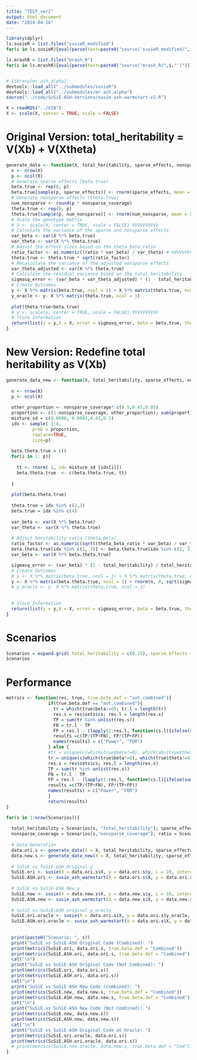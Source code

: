 ```yaml
---
title: "TEST_ver2"
output: html_document
date: "2024-04-16"
---
```

```r
library(dplyr)
ls.susieR = list.files("susieR_modified")
for(i in ls.susieR){eval(parse(text=paste0("source('susieR_modified/",i,"')")))}

ls.mrashR = list.files("mrash_R")
for(i in ls.mrashR){eval(parse(text=paste0("source('mrash_R/",i,"')")))}


# library(mr.ash.alpha)
devtools::load_all("../submodules/susieR")
devtools::load_all("../submodules/mr.ash.alpha")
source("../code/SuSiE-ASH-Versions/susie-ash-warmstart-v2.R")

X = readRDS("../X20")
X <- scale(X, center = TRUE, scale = FALSE)

```


# Original Version: total_heritability = V(Xb) + V(Xtheta)
```r

generate_data <- function(X, total_heritability, sparse_effects, nonsparse_coverage, ratio) {
  n <- nrow(X)
  p <- ncol(X)
  # Generate sparse effects (beta.true)
  beta.true <- rep(0, p)
  beta.true[sample(p, sparse_effects)] <- rnorm(sparse_effects, mean = 0, sd = 0.5)
  # Generate nonsparse effects (theta.true)
  num_nonsparse <- round(p * nonsparse_coverage)
  theta.true <- rep(0, p)
  theta.true[sample(p, num_nonsparse)] <- rnorm(num_nonsparse, mean = 0, sd = 0.01)
  # Scale the genotype matrix
  # X <- scale(X, center = TRUE, scale = FALSE) VVVVVVVVVV
  # Calculate the variance of the sparse and nonsparse effects
  var_beta <- var(X %*% beta.true)
  var_theta <- var(X %*% theta.true)
  # Adjust the effect sizes based on the theta_beta_ratio
  ratio_factor <- as.numeric((ratio * var_beta) / var_theta) # VVVVVVVVV Warning: Recycling array of length 1 in vector-array arithmetic is deprecated.  Use c() or as.vector() instead.
  theta.true <- theta.true * sqrt(ratio_factor)
  # Recalculate the variance of the adjusted nonsparse effects
  var_theta_adjusted <- var(X %*% theta.true)
  # Calculate the residual variance based on the total heritability
  sigmasq_error <- (var_beta + var_theta_adjusted) * (1 - total_heritability) / total_heritability
  # Create Outcomes
  y <- X %*% matrix(beta.true, ncol = 1) + X %*% matrix(theta.true, ncol = 1) + rnorm(n, 0, sqrt(sigmasq_error))
  y_oracle <- y- X %*% matrix(theta.true, ncol = 1)
  
  plot(theta.true+beta.true)
  # y <- scale(y, center = TRUE, scale = FALSE) VVVVVVVVVV
  # Store Information
  return(list(y = y,X = X, error = sigmasq_error, beta = beta.true, theta = theta.true, y_oracle = y_oracle))
}
```


# New Version: Redefine total heritability as V(Xb)

```r
generate_data_new <- function(X, total_heritability, sparse_effects, nonsparse_coverage, theta_beta_ratio) {
  
  n <- nrow(X)
  p <- ncol(X)
  
  other_proportion <- nonsparse_coverage* c(0.5,0.45,0.05)
  proportion <- c(1-nonsparse_coverage, other_proportion); sum(proportion)
  mixture_sd = c(0.0000, 0.0001,0.01,0.5)
  idx <- sample( 1:4, 
          prob = proportion,
          replace=TRUE,
          size=p)
  
  beta.theta.true = c()
  for(i in 1: p){
    
    tt <- rnorm( 1, sd= mixture_sd [idx[i]])
    beta.theta.true  <- c(beta.theta.true, tt)
  
  }
  
  plot(beta.theta.true)
  
  theta.true = idx %in% c(2,3)
  beta.true = idx %in% c(4)
  
  var_beta <- var(X %*% beta.true)
  var_theta <- var(X %*% theta.true)
  
  # Adjust heritability ratio (theta:beta)
  ratio_factor <- as.numeric(sqrt((theta_beta_ratio * var_beta) / var_theta))
  beta.theta.true[idx %in% c(2, 3)] <- beta.theta.true[idx %in% c(2, 3)] * ratio_factor
  var_beta <- var(X %*% beta.theta.true)

  sigmasq_error <- (var_beta) * (1 - total_heritability) / total_heritability 
  # Create Outcomes
  # y <- X %*% matrix(beta.true, ncol = 1) + X %*% matrix(theta.true, ncol = 1) + rnorm(n, 0, sqrt(sigmasq_error))
  y <- X %*% matrix(beta.theta.true, ncol = 1) + rnorm(n, 0, sqrt(sigmasq_error))
  # y_oracle <- y- X %*% matrix(theta.true, ncol = 1)
  
  
  # Store Information
  return(list(y = y,X = X, error = sigmasq_error, beta = beta.true, theta = theta.true))
}
```



# Scenarios
```r
Scenarios = expand.grid( total_heritability = c(0.25), sparse_effects = 3, nonsparse_coverage = c(0.01), ratio = c(1.4,3,5))
Scenarios
```



# Performance
```r
metrics <- function(res, true, true.beta.def = "not.combined"){
                if(true.beta.def == "not.combined"){
                  tr = which(true$beta!=0); tr.l = length(tr)
                  res.s = res$sets$cs; res.l = length(res.s)
                  TP = sum(tr %in% unlist(res.s))
                  FN = tr.l - TP
                  FP = res.l - (lapply(1:res.l, function(cs.l){ifelse(sum(res.s[[cs.l]] %in% tr)!=0,T,F)}) %>% unlist(.) %>% sum(.))
                  results =c(TP/(TP+FN), FP/(TP+FP))
                  names(results) = c("Power", "FDR")
                } else {
                #tr = unique(c(which(true$beta!=0), which(abs(true$theta) > min(abs(true$beta[which(true$beta!=0)]))))); tr.l = length(tr)
                tr = unique(c(which(true$beta!=0), which(true$theta!=0))); tr.l = length(tr)
                res.s = res$sets$cs; res.l = length(res.s)
                TP = sum(tr %in% unlist(res.s))
                FN = tr.l - TP
                FP = res.l - (lapply(1:res.l, function(cs.l){ifelse(sum(res.s[[cs.l]] %in% tr)!=0,T,F)}) %>% unlist(.) %>% sum(.))
                results =c(TP/(TP+FN), FP/(TP+FP))
                names(results) = c("Power", "FDR")
                }
                return(results)
}


```

```r

for(s in 1:nrow(Scenarios)){
  
  total_heritability = Scenarios[s, "total_heritability"]; sparse_effects = Scenarios[s, "sparse_effects"];
  nonsparse_coverage = Scenarios[s,"nonsparse_coverage"]; ratio = Scenarios[s, "ratio"];
  
  # Data Generation
  data.ori.s <- generate_data(X = X, total_heritability, sparse_effects, nonsparse_coverage, ratio)
  data.new.s <- generate_data_new(X = X, total_heritability, sparse_effects, nonsparse_coverage, ratio)
  
  # SuSiE vs SuSiE-ASH Original y
  SuSiE.ori <- susie(X = data.ori.s$X, y = data.ori.s$y, L = 10, intercept = F, standardize = F)
  SuSiE.ASH.ori <- susie_ash_warmstart(X = data.ori.s$X, y = data.ori.s$y, L = 10, intercept = F, standardize = F, tol = 1e-2, max_iter = 10)
  
  # SuSiE vs SuSiE-ASH New y
  SuSiE.new <- susie(X = data.new.s$X, y = data.new.s$y, L = 10, intercept = F, standardize = F)
  SuSiE.ASH.new <- susie_ash_warmstart(X = data.new.s$X, y = data.new.s$y, L = 10, intercept = F, standardize = F, tol = 1e-2, max_iter = 10)
  
  # SuSiE vs SuSiE-ASH original y_oracle
  SuSiE.ori.oracle <- susie(X = data.ori.s$X, y = data.ori.s$y_oracle, L = 10, intercept = F, standardize = F)
  SuSiE.ASH.ori.oracle <- susie_ash_warmstart(X = data.ori.s$X, y = data.ori.s$y_oracle, L = 10, intercept = F, standardize = F, tol = 1e-2, max_iter = 10)
  
  
  print(paste0("Scenario: ", s))
  print("SuSiE vs SuSiE-ASH Original Code (Combined): ")
  print(metrics(SuSiE.ori, data.ori.s, true.beta.def = "Combined"))
  print(metrics(SuSiE.ASH.ori, data.ori.s, true.beta.def = "Combined"))
  cat("\n")
  print("SuSiE vs SuSiE-ASH Original Code (Not Combined): ")
  print(metrics(SuSiE.ori, data.ori.s))
  print(metrics(SuSiE.ASH.ori, data.ori.s))
  cat("\n")
  print("SuSiE vs SuSiE-ASH New Code (Combined): ")
  print(metrics(SuSiE.new, data.new.s, true.beta.def = "Combined"))
  print(metrics(SuSiE.ASH.new, data.new.s, true.beta.def = "Combined"))
  cat("\n")
  print("SuSiE vs SuSiE-ASH New Code (Not Combined): ")
  print(metrics(SuSiE.new, data.new.s))
  print(metrics(SuSiE.ASH.new, data.new.s))
  cat("\n")
  print("SuSiE vs SuSiE-ASH Original Code at Oracle: ")
  print(metrics(SuSiE.ori.oracle, data.ori.s))
  print(metrics(SuSiE.ASH.ori.oracle, data.ori.s))
  # print(metrics(SuSiE.new.oracle, data.new.s, true.beta.def = "Com"))
}

```




